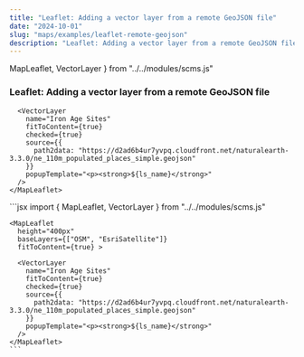 ```yaml
---
title: "Leaflet: Adding a vector layer from a remote GeoJSON file"
date: "2024-10-01"
slug: "maps/examples/leaflet-remote-geojson"
description: "Leaflet: Adding a vector layer from a remote GeoJSON file"
---
```


  MapLeaflet,
  VectorLayer
} from "../../modules/scms.js"


### Leaflet: Adding a vector layer from a remote GeoJSON file


<div className="row mt-3 mb-5 border-top border-bottom py-3">
  <div className="col-6">
    <MapLeaflet
      height="400px"
      baseLayers={["OSM", "EsriSatellite"]}
      fitToContent={true} >

      <VectorLayer
        name="Iron Age Sites"
        fitToContent={true}
        checked={true}
        source={{
          path2data: "https://d2ad6b4ur7yvpq.cloudfront.net/naturalearth-3.3.0/ne_110m_populated_places_simple.geojson"
        }}
        popupTemplate="<p><strong>${ls_name}</strong>"
      />
    </MapLeaflet>

  </div>
  <div className="col-6">
    ```jsx
    import {
      MapLeaflet,
      VectorLayer
    } from "../../modules/scms.js"

    <MapLeaflet
      height="400px"
      baseLayers={["OSM", "EsriSatellite"]}
      fitToContent={true} >
      
      <VectorLayer
        name="Iron Age Sites"
        fitToContent={true}
        checked={true}
        source={{
          path2data: "https://d2ad6b4ur7yvpq.cloudfront.net/naturalearth-3.3.0/ne_110m_populated_places_simple.geojson"
        }}
        popupTemplate="<p><strong>${ls_name}</strong>"
      />
    </MapLeaflet>
    ```
  </div>
</div>